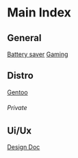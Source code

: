= Main Index =

== General ==
[[/linux/bat|Battery saver]]
[[linux/gaming|Gaming]]

== Distro ==
[[linux/distros/gentoo|Gentoo]]

====== Private ======
== Ui/Ux ==
[[ui-ux/design-doc|Design Doc]]
